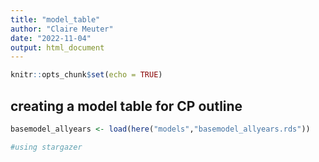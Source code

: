 ```yaml
---
title: "model_table"
author: "Claire Meuter"
date: "2022-11-04"
output: html_document
---
```


```r
knitr::opts_chunk$set(echo = TRUE)
```

## creating a model table for CP outline 

```r
basemodel_allyears <- load(here("models","basemodel_allyears.rds"))

#using stargazer 

```

